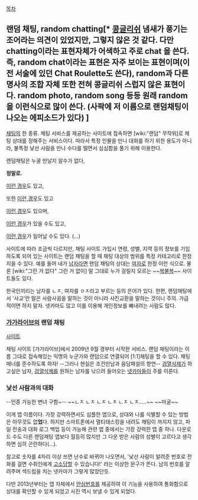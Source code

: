 [[목차]]

== 랜덤 채팅, random chatting[* [[콩글리쉬]] 냄새가 풍기는 조어라는 의견이 있었지만, 그렇지 않은 것 같다. 다만 chatting이라는 표현자체가 어색하고 주로 chat 을 쓴다. 즉, random chat이라는 표현은 자주 보이는 표현이며(이전 서술에 있던 Chat Roulette도 쓴다), random과 다른 명사의 조합 자체 또한 전혀 콩글리쉬 스럽지 않은 표현이다. random photo, random song 등등 원래 random을 이런식으로 많이 쓴다. (사팍에 저 이름으로 랜덤채팅이 나오는 에피소드가 있다) ] ==
[[채팅]]의 한 종류. 채팅 서비스를 제공하는 사이트에 접속하면 [wiki:"랜덤" 무작위]로 채팅 상대를 정해주는 서비스이다. 따라서 특정 인물을 만나 대화를 하기 위한 용도가 아니라, 불특정 낯선 사람을 만나 수다를 떨면서 심심함을 풀기 위해 이용한다.

랜덤채팅은 누굴 만날지 알수가 없다, 

'''정말로.'''

{{{#!html
<iframe width="560" height="315" src="//www.youtube.com/embed/nzakCwZUYHg" frameborder="0" allowfullscreen></iframe>}}}



[http://bbs2.ruliweb.daum.net/gaia/do/ruliweb/default/community/325/read?articleId=19154745&objCate1=&bbsId=G005&searchKey=subjectNcontent&itemGroupId=&itemId=143&sortKey=depth&searchValue=%EB%9E%9C%EB%8D%A4%EC%B1%84%ED%8C%85&platformId=&pageIndex=1 이런 경우]도 있고,

또한 [http://www.ukino.com/humor/2573576 이런 경우]도 있고

[http://bbs2.ruliweb.daum.net/gaia/do/ruliweb/default/community/325/read?articleId=18261945&objCate1=&bbsId=G005&searchKey=subjectNcontent&itemGroupId=&itemId=143&sortKey=depth&searchValue=%EB%9E%9C%EB%8D%A4%EC%B1%84%ED%8C%85&platformId=&pageIndex=3 이런 경우]도 있으며,

[http://i1.ruliweb.daumcdn.net/uf/image/U01/ruliweb/5360D8FD3727520015 이런 경우]가 있을 수도 있고,

[http://bbs2.ruliweb.daum.net/gaia/do/ruliweb/default/community/325/read?articleId=18260156&objCate1=&bbsId=G005&searchKey=subjectNcontent&itemGroupId=&itemId=143&sortKey=depth&searchValue=%EB%9E%9C%EB%8D%A4%EC%B1%84%ED%8C%85&platformId=&pageIndex=3 이런 경우]가 일어날 수도 있다. (...)

사이트에 따라 조금씩 다르지만, 채팅 사이트 가입시 연령, 성별, 지역 등의 정보를 기입하도록 되어 있는 사이트는 랜덤 채팅을 할 때 채팅 대상의 범위를 특정 카테고리로 한정지을 수 있다. 예를 들어 내가 [[남자]]라면 랜덤 채팅의 상대는 [[여자]]로 한정 이런 식으로. 물론 [wiki:"그런 거 없다" 그런 거 없이] 말 그대로 누가 걸릴지 모르는 ~~[[복불복]]~~ 사이트들도 있다.

한국인끼리는 남자를 ㄴㅈ, 여자를 ㅇㅈ라고 부르는 등의 은어가 있다. 한편, 랜덤채팅에서 '사교'란 말은 사람사귐을 말하는 것이 아니라 사진교환을 말하는 것이니 주의. 가급적이면 하지 말자. 넷카마도 많고 이를 이용해 개인정보를 뺴내려는 사람도 많다.


=== [[가가라이브]]의 랜덤 채팅 ===
[http://www.gagalive.kr/new/ 사이트]

채팅 사이트 [가가라이브]에서 2009년 9월 경부터 시작한 서비스.
랜덤 채팅이라는 이름 그대로 접속해있는 익명의 누군가와 랜덤으로 연결되어 [1:1]채팅을 할 수 있다.
채팅 매너를 준수하도록 하자! --그러나 현실은 조건만남과 음담패설의 향연--
[[검열삭제]]가 하고싶은 남자, [[검열삭제]]를 원하는 남자를 낚으려 들어오는 [[넷카마]]들이 주를 이룬다.

=== 낯선 사람과의 대화 ===
--인증 가능한 변녀 구함~--
~~ㄴㅈ ㄴㅈ ㄴㅈ ㄴㅈ ㄴㅈ ㄴㅈ.....~~
~~마굴~~

이게 앱 이름이다. 가장 강력하면서도 심플한 앱으로, 상대와 나를 식별할 수 있는 방법은 아무것도 없'''었'''다. 하지만 스마트폰에서 멀티태스킹을 내려도 채팅이 꺼지지 않고, 파일 전송과 대화 로그 백업 등이 가능해 관련 앱 중에서는 가장 강력한 앱 중 하나. 다운로드 수도 다른 랜덤채팅 앱보다 월등히 많지만 그 다운 받은 사람의 성별이 고르다고 생각하면 심히 곤란하다(...).

참고로 숫자를 4자리 이상 쓰면 난수로 바뀌어 나오면서, '낯선 사람이 알려준 번호로 전화를 걸면 수취인에게 [[고소]]당할 수 있습니다!' 라는 이상한 문구가 뜬다. 남의 번호를 알려주며 섹드립을 치는 넷카마가 그렇게 많았던듯.

다만 2013년부터는 앱 자체에서 [[안심번호]]를 제공하여 이 기능을 사용하여 통화함으로 상대를 확인할 수 있게 되었고 사진 역시 보낼 수 있게 되었다.
